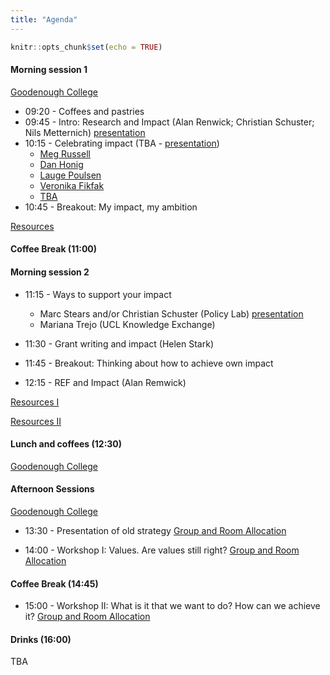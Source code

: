 ```yaml
---
title: "Agenda"
---
```




```r
knitr::opts_chunk$set(echo = TRUE)
```



#### Morning session 1 
[Goodenough College](https://www.goodenough.ac.uk)

* 09:20 - Coffees and pastries
* 09:45 - Intro: Research and Impact (Alan Renwick; Christian Schuster; Nils Metternich) [presentation](https://nilswmetternich.github.io/ResearchUCLDay/ResearchAwayDayPres.pdf) 
* 10:15 - Celebrating impact (TBA - [presentation](https://nilswmetternich.github.io/ResearchUCLDay/Morrison_pres.pdf))
  + [Meg Russell](https://liveuclac-my.sharepoint.com/:f:/g/personal/uctqnm0_ucl_ac_uk/EgtMfi_tMZBHq1Xpbu6RC5EBWVeZmXTzk1O7jVCanyKS0w?e=7gWG9Q)
  + [Dan Honig](https://liveuclac-my.sharepoint.com/:f:/g/personal/uctqnm0_ucl_ac_uk/EgtMfi_tMZBHq1Xpbu6RC5EBWVeZmXTzk1O7jVCanyKS0w?e=7gWG9Q)
  + [Lauge Poulsen](https://liveuclac-my.sharepoint.com/:f:/g/personal/uctqnm0_ucl_ac_uk/EgtMfi_tMZBHq1Xpbu6RC5EBWVeZmXTzk1O7jVCanyKS0w?e=7gWG9Q)
  + [Veronika Fikfak](https://liveuclac-my.sharepoint.com/:f:/g/personal/uctqnm0_ucl_ac_uk/EgtMfi_tMZBHq1Xpbu6RC5EBWVeZmXTzk1O7jVCanyKS0w?e=7gWG9Q)
  + [TBA](https://liveuclac-my.sharepoint.com/:f:/g/personal/uctqnm0_ucl_ac_uk/EgtMfi_tMZBHq1Xpbu6RC5EBWVeZmXTzk1O7jVCanyKS0w?e=7gWG9Q)
* 10:45 - Breakout: My impact, my ambition

[Resources](https://liveuclac-my.sharepoint.com/:f:/g/personal/uctqnm0_ucl_ac_uk/EgtMfi_tMZBHq1Xpbu6RC5EBWVeZmXTzk1O7jVCanyKS0w?e=7gWG9Q)



#### Coffee Break (11:00)

#### Morning session 2 

* 11:15 - Ways to support your impact
  + Marc Stears and/or Christian Schuster (Policy Lab) [presentation](https://nilswmetternich.github.io/ResearchUCLDay/ResearchAD2022Monica.pdf)
  + Mariana Trejo (UCL Knowledge Exchange) 
* 11:30 - Grant writing and impact (Helen Stark)  
* 11:45 - Breakout: Thinking about how to achieve own impact

* 12:15 - REF and Impact (Alan Remwick)



[Resources I](https://liveuclac-my.sharepoint.com/:f:/g/personal/uctqnm0_ucl_ac_uk/EgtMfi_tMZBHq1Xpbu6RC5EBWVeZmXTzk1O7jVCanyKS0w?e=7gWG9Q)

[Resources II](https://liveuclac-my.sharepoint.com/:f:/g/personal/uctqnm0_ucl_ac_uk/EgtMfi_tMZBHq1Xpbu6RC5EBWVeZmXTzk1O7jVCanyKS0w?e=7gWG9Q)

#### Lunch and coffees (12:30) 
[Goodenough College](https://www.goodenough.ac.uk)

#### Afternoon Sessions 
[Goodenough College](https://www.goodenough.ac.uk)

* 13:30 - Presentation of old strategy [Group and Room Allocation](https://nilswmetternich.github.io/ResearchUCLDay/Workshop1.pdf)

* 14:00 - Workshop I: Values. Are values still right? [Group and Room Allocation](https://nilswmetternich.github.io/ResearchUCLDay/Workshop2.pdf)

#### Coffee Break (14:45)

* 15:00 - Workshop II: What is it that we want to do? How can we achieve it? [Group and Room Allocation](https://nilswmetternich.github.io/ResearchUCLDay/Workshop2.pdf)

#### Drinks (16:00) 
TBA

